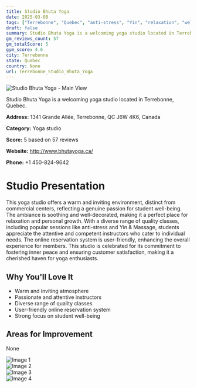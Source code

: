 ```yaml
---
title: Studio Bhuta Yoga
date: 2025-03-08
tags: ["Terrebonne", "Quebec", "anti-stress", "Yin", "relaxation", "welcoming", "soothing", "Terrebonne"]  
draft: false
summary: Studio Bhuta Yoga is a welcoming yoga studio located in Terrebonne, Quebec.
gm_reviews_count: 57
gm_totalScore: 5
gym_score: 4.6
city: Terrebonne
state: Quebec
country: None
url: Terrebonne_Studio_Bhuta_Yoga
---
```


<div className="aspect-[16/9] relative my-8">
  <img 
    src="https://lh5.googleusercontent.com/p/AF1QipOpNnc6FHEK9agzd1ZKcoZCoa_T06dNb4i8lm_-=w1920-h1080-k-no"
    alt="Studio Bhuta Yoga - Main View"
    className="object-cover absolute inset-0 w-full h-full rounded-lg"
  />
</div>

Studio Bhuta Yoga is a welcoming yoga studio located in Terrebonne, Quebec.

**Address:** 1341 Grande Allée, Terrebonne, QC J6W 4K6, Canada

**Category:** Yoga studio

**Score:** 5 based on 57 reviews

**Website:** http://www.bhutayoga.ca/

**Phone:** +1 450-824-9642

# Studio Presentation

This yoga studio offers a warm and inviting environment, distinct from commercial centers, reflecting a genuine passion for student well-being. The ambiance is soothing and well-decorated, making it a perfect place for relaxation and personal growth. With a diverse range of quality classes, including popular sessions like anti-stress and Yin & Massage, students appreciate the attentive and competent instructors who cater to individual needs. The online reservation system is user-friendly, enhancing the overall experience for members. This studio is celebrated for its commitment to fostering inner peace and ensuring customer satisfaction, making it a cherished haven for yoga enthusiasts.



## Why You'll Love It

- Warm and inviting atmosphere
- Passionate and attentive instructors
- Diverse range of quality classes
- User-friendly online reservation system
- Strong focus on student well-being

## Areas for Improvement

None

<div className="grid grid-cols-1 xl:grid-cols-2 gap-4 my-8">
<div className="aspect-[4/3] relative"><img src="https://lh5.googleusercontent.com/p/AF1QipNlUKgIcb6WuA7wII5L74E-FDw-GVGrlz7QzyNb=w1920-h1080-k-no" alt="Image 1" className="object-cover absolute inset-0 w-full h-full rounded-lg" /></div>
<div className="aspect-[4/3] relative"><img src="https://lh3.googleusercontent.com/gps-cs-s/AB5caB8HENpgKh87ByUmDuVJxko_9xpJzhs3y_Dd4id8wytV2ULhvFAd8U8rs7JF-7TsHz_1mzdtDXGqrDmDtJmL4Mx86DQN3xLI3E5qS06IifW6M91GOQtv3ls2bF57QrTSxEMskZS7iA=w1920-h1080-k-no-pi-0-ya114.04-ro-0-fo100" alt="Image 2" className="object-cover absolute inset-0 w-full h-full rounded-lg" /></div>
<div className="aspect-[4/3] relative"><img src="https://lh3.googleusercontent.com/gps-cs-s/AB5caB-Pyr7yR-AiVe5Fwlb21ZvlCeALDbRoE4mno84Q8HQlfc1X6iQRnJD37UeP5ksmLG5ATEPK0txnwlrJKTmUxbD7sVkQQly7qK_-blD1WNJI1prvg2l8JEpTX9zjDMzQ3aTw63Oc=w1920-h1080-k-no-pi-0-ya239.5-ro0-fo100" alt="Image 3" className="object-cover absolute inset-0 w-full h-full rounded-lg" /></div>
<div className="aspect-[4/3] relative"><img src="https://lh5.googleusercontent.com/p/AF1QipPVWY9P15SMVvww93IZ02lYTqUWFTIeGIJoE6H5=w1920-h1080-k-no" alt="Image 4" className="object-cover absolute inset-0 w-full h-full rounded-lg" /></div>
</div>